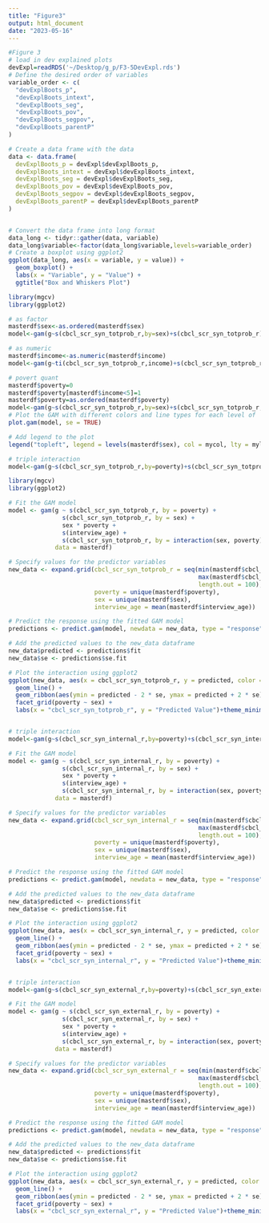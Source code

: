 ```yaml
---
title: "Figure3"
output: html_document
date: "2023-05-16"
---
```


```r
#Figure 3
# load in dev explained plots
devExpl=readRDS('~/Desktop/g_p/F3-5DevExpl.rds')
# Define the desired order of variables
variable_order <- c(
  "devExplBoots_p",
  "devExplBoots_intext",
  "devExplBoots_seg",
  "devExplBoots_pov",
  "devExplBoots_segpov",
  "devExplBoots_parentP"
)

# Create a data frame with the data
data <- data.frame(
  devExplBoots_p = devExpl$devExplBoots_p,
  devExplBoots_intext = devExpl$devExplBoots_intext,
  devExplBoots_seg = devExpl$devExplBoots_seg,
  devExplBoots_pov = devExpl$devExplBoots_pov,
  devExplBoots_segpov = devExpl$devExplBoots_segpov,
  devExplBoots_parentP = devExpl$devExplBoots_parentP
)


# Convert the data frame into long format
data_long <- tidyr::gather(data, variable)
data_long$variable<-factor(data_long$variable,levels=variable_order)
# Create a boxplot using ggplot2
ggplot(data_long, aes(x = variable, y = value)) +
  geom_boxplot() +
  labs(x = "Variable", y = "Value") +
  ggtitle("Box and Whiskers Plot")

```

```r
library(mgcv)
library(ggplot2)

# as factor
masterdf$sex<-as.ordered(masterdf$sex)
model<-gam(g~s(cbcl_scr_syn_totprob_r,by=sex)+s(cbcl_scr_syn_totprob_r)+sex+s(interview_age),data=masterdf)

# as numeric
masterdf$income<-as.numeric(masterdf$income)
model<-gam(g~ti(cbcl_scr_syn_totprob_r,income)+s(cbcl_scr_syn_totprob_r)+s(income)+s(interview_age),data=masterdf)

# povert quant
masterdf$poverty=0
masterdf$poverty[masterdf$income<5]=1
masterdf$poverty=as.ordered(masterdf$poverty)
model<-gam(g~s(cbcl_scr_syn_totprob_r,by=sex)+s(cbcl_scr_syn_totprob_r,by=poverty)+s(cbcl_scr_syn_totprob_r)+poverty+s(interview_age)+poverty*cbcl_scr_syn_totprob_r*sex+sex,data=masterdf)
# Plot the GAM with different colors and line types for each level of 'sex'
plot.gam(model, se = TRUE)

# Add legend to the plot
legend("topleft", legend = levels(masterdf$sex), col = mycol, lty = mylty)

# triple interaction
model<-gam(g~s(cbcl_scr_syn_totprob_r,by=poverty)+s(cbcl_scr_syn_totprob_r,by=sex)+sex*poverty+s(interview_age)+s(cbcl_scr_syn_totprob_r, by = interaction(sex, poverty)),data=masterdf)

```

```r
library(mgcv)
library(ggplot2)

# Fit the GAM model
model <- gam(g ~ s(cbcl_scr_syn_totprob_r, by = poverty) +
               s(cbcl_scr_syn_totprob_r, by = sex) +
               sex * poverty +
               s(interview_age) +
               s(cbcl_scr_syn_totprob_r, by = interaction(sex, poverty), k = 9),
             data = masterdf)

# Specify values for the predictor variables
new_data <- expand.grid(cbcl_scr_syn_totprob_r = seq(min(masterdf$cbcl_scr_syn_totprob_r), 
                                                     max(masterdf$cbcl_scr_syn_totprob_r), 
                                                     length.out = 100),
                        poverty = unique(masterdf$poverty),
                        sex = unique(masterdf$sex),
                        interview_age = mean(masterdf$interview_age))

# Predict the response using the fitted GAM model
predictions <- predict.gam(model, newdata = new_data, type = "response",se.fit = T)

# Add the predicted values to the new_data dataframe
new_data$predicted <- predictions$fit
new_data$se <- predictions$se.fit

# Plot the interaction using ggplot2
ggplot(new_data, aes(x = cbcl_scr_syn_totprob_r, y = predicted, color = interaction(poverty, sex))) +
  geom_line() +
  geom_ribbon(aes(ymin = predicted - 2 * se, ymax = predicted + 2 * se), alpha = 0.2) +
  facet_grid(poverty ~ sex) +
  labs(x = "cbcl_scr_syn_totprob_r", y = "Predicted Value")+theme_minimal()+xlim(c(0,100))


# triple interaction
model<-gam(g~s(cbcl_scr_syn_internal_r,by=poverty)+s(cbcl_scr_syn_internal_r,by=sex)+sex*poverty+s(interview_age)+s(cbcl_scr_syn_internal_r, by = interaction(sex, poverty)),data=masterdf)

# Fit the GAM model
model <- gam(g ~ s(cbcl_scr_syn_internal_r, by = poverty) +
               s(cbcl_scr_syn_internal_r, by = sex) +
               sex * poverty +
               s(interview_age) +
               s(cbcl_scr_syn_internal_r, by = interaction(sex, poverty), k = 9),
             data = masterdf)

# Specify values for the predictor variables
new_data <- expand.grid(cbcl_scr_syn_internal_r = seq(min(masterdf$cbcl_scr_syn_internal_r), 
                                                     max(masterdf$cbcl_scr_syn_internal_r), 
                                                     length.out = 100),
                        poverty = unique(masterdf$poverty),
                        sex = unique(masterdf$sex),
                        interview_age = mean(masterdf$interview_age))

# Predict the response using the fitted GAM model
predictions <- predict.gam(model, newdata = new_data, type = "response",se.fit = T)

# Add the predicted values to the new_data dataframe
new_data$predicted <- predictions$fit
new_data$se <- predictions$se.fit

# Plot the interaction using ggplot2
ggplot(new_data, aes(x = cbcl_scr_syn_internal_r, y = predicted, color = interaction(poverty, sex))) +
  geom_line() +
  geom_ribbon(aes(ymin = predicted - 2 * se, ymax = predicted + 2 * se), alpha = 0.2) +
  facet_grid(poverty ~ sex) +
  labs(x = "cbcl_scr_syn_internal_r", y = "Predicted Value")+theme_minimal()+xlim(c(0,40))


# triple interaction
model<-gam(g~s(cbcl_scr_syn_external_r,by=poverty)+s(cbcl_scr_syn_external_r,by=sex)+sex*poverty+s(interview_age)+s(cbcl_scr_syn_external_r, by = interaction(sex, poverty)),data=masterdf)

# Fit the GAM model
model <- gam(g ~ s(cbcl_scr_syn_external_r, by = poverty) +
               s(cbcl_scr_syn_external_r, by = sex) +
               sex * poverty +
               s(interview_age) +
               s(cbcl_scr_syn_external_r, by = interaction(sex, poverty), k = 9),
             data = masterdf)

# Specify values for the predictor variables
new_data <- expand.grid(cbcl_scr_syn_external_r = seq(min(masterdf$cbcl_scr_syn_external_r), 
                                                     max(masterdf$cbcl_scr_syn_external_r), 
                                                     length.out = 100),
                        poverty = unique(masterdf$poverty),
                        sex = unique(masterdf$sex),
                        interview_age = mean(masterdf$interview_age))

# Predict the response using the fitted GAM model
predictions <- predict.gam(model, newdata = new_data, type = "response",se.fit = T)

# Add the predicted values to the new_data dataframe
new_data$predicted <- predictions$fit
new_data$se <- predictions$se.fit

# Plot the interaction using ggplot2
ggplot(new_data, aes(x = cbcl_scr_syn_external_r, y = predicted, color = interaction(poverty, sex))) +
  geom_line() +
  geom_ribbon(aes(ymin = predicted - 2 * se, ymax = predicted + 2 * se), alpha = 0.2) +
  facet_grid(poverty ~ sex) +
  labs(x = "cbcl_scr_syn_external_r", y = "Predicted Value")+theme_minimal()+xlim(c(0,40))

```

